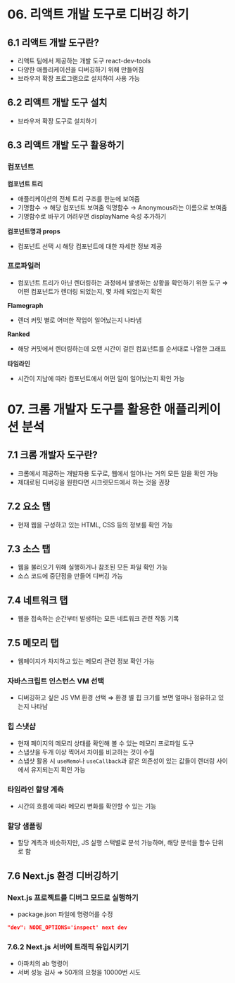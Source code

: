 # 06. 리액트 개발 도구로 디버깅 하기

## 6.1 리액트 개발 도구란?

- 리액트 팀에서 제공하는 개발 도구 react-dev-tools
- 다양한 애플리케이션을 디버깅하기 위해 만들어짐
- 브라우저 확장 프로그램으로 설치하여 사용 가능

## 6.2 리액트 개발 도구 설치

- 브라우저 확장 도구로 설치하기

## 6.3 리액트 개발 도구 활용하기

### 컴포넌트

**컴포넌트 트리**

- 애플리케이션의 전체 트리 구조를 한눈에 보여줌
- 기명함수 → 해당 컴포넌트 보여줌
  익명함수 → Anonymous라는 이름으로 보여줌
- 기명함수로 바꾸기 어려우면 displayName 속성 추가하기

**컴포넌트명과 props**

- 컴포넌트 선택 시 해당 컴포넌트에 대한 자세한 정보 제공

### 프로파일러

- 컴포넌트 트리가 아닌 렌더링하는 과정에서 발생하는 상황을 확인하기 위한 도구
  ⇒ 어떤 컴포넌트가 렌더링 되었는지, 몇 차례 되었는지 확인

**Flamegraph**

- 렌더 커밋 별로 어떠한 작업이 일어났는지 나타냄

**Ranked**

- 해당 커밋에서 렌더링하는데 오랜 시간이 걸린 컴포넌트를 순서대로 나열한 그래프

**타임라인**

- 시간이 지남에 따라 컴포넌트에서 어떤 일이 일어났는지 확인 가능

# 07. 크롬 개발자 도구를 활용한 애플리케이션 분석

## 7.1 크롬 개발자 도구란?

- 크롬에서 제공하는 개발자용 도구로, 웹에서 일어나는 거의 모든 일을 확인 가능
- 제대로된 디버깅을 원한다면 시크릿모드에서 하는 것을 권장

## 7.2 요소 탭

- 현재 웹을 구성하고 있는 HTML, CSS 등의 정보를 확인 가능

## 7.3 소스 탭

- 웹을 불러오기 위해 실행하거나 참조된 모든 파일 확인 가능
- 소스 코드에 중단점을 만들어 디버깅 가능

## 7.4 네트워크 탭

- 웹을 접속하는 순간부터 발생하는 모든 네트워크 관련 작동 기록

## 7.5 메모리 탭

- 웹페이지가 차지하고 있는 메모리 관련 정보 확인 가능

### 자바스크립트 인스턴스 VM 선택

- 디버깅하고 싶은 JS VM 환경 선택
  ⇒ 환경 별 힙 크기를 보면 얼마나 점유하고 있는지 나타남

### 힙 스냇샵

- 현재 페이지의 메모리 상태를 확인해 볼 수 있는 메모리 프로파일 도구
- 스냅샷을 두개 이상 찍어서 차이를 비교하는 것이 수월
- 스냅샷 활용 시 `useMemo`나 `useCallback`과 같은 의존성이 있는 값들이 렌더링 사이에서 유지되는지 확인 가능

### 타임라인 할당 계측

- 시간의 흐름에 따라 메모리 변화를 확인할 수 있는 기능

### 할당 샘플링

- 할당 계측과 비슷하지만, JS 실행 스택별로 분석 가능하며, 해당 분석을 함수 단위로 함

## 7.6 Next.js 환경 디버깅하기

### Next.js 프로젝트를 디버그 모드로 실행하기

- package.json 파일에 명령어를 수정

```json
"dev": NODE_OPTIONS='inspect' next dev
```

### 7.6.2 Next.js 서버에 트래픽 유입시키기

- 아파치의 ab 명령어
- 서버 성능 검사 ⇒ 50개의 요청을 10000번 시도
